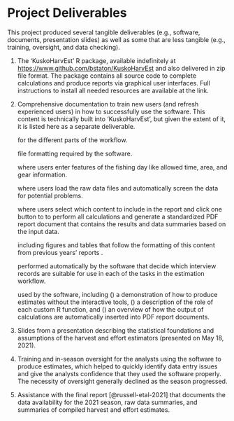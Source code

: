 # Project Deliverables {-}

This project produced several tangible deliverables (e.g., software, documents, presentation slides) as well as some that are less tangible (e.g., training, oversight, and data checking).

1. The 'KuskoHarvEst' R package, available indefinitely at <https://www.github.com/bstaton/KuskoHarvEst> and also delivered in zip file format. The package contains all source code to complete calculations and produce reports via graphical user interfaces. Full instructions to install all needed resources are available at the link. 

2. Comprehensive documentation to train new users (and refresh experienced users) in how to successfully use the software. This content is technically built into 'KuskoHarvEst', but given the extent of it, it is listed here as a separate deliverable.

    \href{https://htmlpreview.github.io/?https://github.com/bstaton1/KuskoHarvEst/blob/main/inst/rstudio/templates/project/resources/04-documentation/00-general.html}{\faExternalLink} \textbf{General instructions} for the different parts of the workflow.
    
    \href{https://htmlpreview.github.io/?https://github.com/bstaton1/KuskoHarvEst/blob/main/inst/rstudio/templates/project/resources/04-documentation/01-raw-data.html}{\faExternalLink} \textbf{Description of raw data} file formatting required by the software. 
    
    \href{https://htmlpreview.github.io/?https://github.com/bstaton1/KuskoHarvEst/blob/main/inst/rstudio/templates/project/resources/04-documentation/02-meta-data-tool.html}{\faExternalLink} \textbf{Instructions for the meta-data tool} where users enter features of the fishing day like allowed time, area, and gear information.
    
    \href{https://htmlpreview.github.io/?https://github.com/bstaton1/KuskoHarvEst/blob/main/inst/rstudio/templates/project/resources/04-documentation/03-interview-flight-data-tool.html}{\faExternalLink} \textbf{Instructions for the interview/flight data preparation tool} where users load the raw data files and automatically screen the data for potential problems.
    
    \href{https://htmlpreview.github.io/?https://github.com/bstaton1/KuskoHarvEst/blob/main/inst/rstudio/templates/project/resources/04-documentation/04-report-builder-tool.html}{\faExternalLink} \textbf{Instructions for the report builder tool} where users select which content to include in the report and click one button to to perform all calculations and generate a standardized PDF report document that contains the results and data summaries based on the input data.
    
    \href{https://htmlpreview.github.io/?https://github.com/bstaton1/KuskoHarvEst/blob/main/inst/rstudio/templates/project/resources/04-documentation/07-final-report-content.html}{\faExternalLink} \textbf{Instructions to generate content for the season-wide final report} including figures and tables that follow the formatting of this content from previous years' reports \citep{staton-coggins-2016,staton-coggins-2017,staton-2018,decossas-2019,decossas-2020}.
    
    \href{https://htmlpreview.github.io/?https://github.com/bstaton1/KuskoHarvEst/blob/main/inst/rstudio/templates/project/resources/04-documentation/06-data-checks.html}{\faExternalLink} \textbf{A description of all quality assurance checks} performed automatically by the software that decide which interview records are suitable for use in each of the tasks in the estimation workflow.
    
    \href{https://htmlpreview.github.io/?https://github.com/bstaton1/KuskoHarvEst/blob/main/inst/rstudio/templates/project/resources/04-documentation/05-code-overview.html}{\faExternalLink} \textbf{A description of the coding framework} used by the software, including (\textit{i}) a demonstration of how to produce estimates without the interactive tools, (\textit{ii}) a description of the role of each custom R function, and (\textit{iii}) an overview of how the output of calculations are automatically inserted into PDF report documents.
  
3. Slides from a presentation describing the statistical foundations and assumptions of the harvest and effort estimators (presented on May 18, 2021).

4. Training and in-season oversight for the analysts using the software to produce estimates, which helped to quickly identify data entry issues and give the analysts confidence that they used the software properly.
The necessity of oversight generally declined as the season progressed.

5. Assistance with the final report [@russell-etal-2021] that documents the data availability for the 2021 season, raw data summaries, and summaries of compiled harvest and effort estimates.

